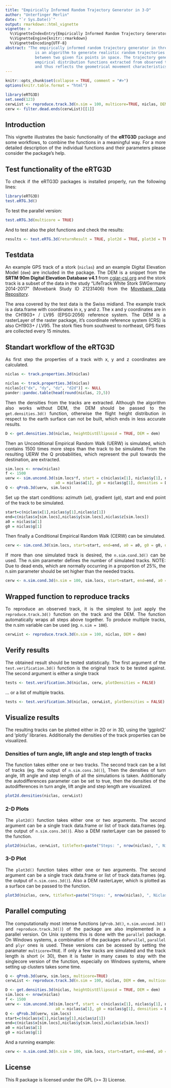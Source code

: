 ```yaml
---
title: "Empirically Informed Random Trajectory Generator in 3-D"
author: "Unterfinger Merlin"
date: "`r Sys.Date()`"
output: rmarkdown::html_vignette
vignette: >
  %\VignetteIndexEntry{Empirically Informed Random Trajectory Generator in 3-D}
  %\VignetteEngine{knitr::rmarkdown}
  %\VignetteEncoding{UTF-8}
abstract: "The empirically informed random trajectory generator in three dimensions (eRTG3D)
             is an algorithm to generate realistic random trajectories in a 3-D space
             between two given fix points in space. The trajectory generation is based on
             empirical distribution functions extracted from observed trajectories (training data)
             and thus reflects the geometrical movement characteristics of the mover."
---
```


<style>
body {
text-align: justify}
</style>

```r
knitr::opts_chunk$set(collapse = TRUE, comment = "#>")
options(knitr.table.format = "html")

library(eRTG3D)
set.seed(123)
cerwList <- reproduce.track.3d(n.sim = 100, multicore=TRUE, niclas, DEM = dem, BG = (dem<650), filterDeadEnds = TRUE)
cerw <- filter.dead.ends(cerwList)[[1]]
```

## Introduction
This vignette illustrates the basic functionality of the **eRTG3D** package and some workflows, to combine the functions in a meaningful way. For a more detailed description of the individual functions and their parameters please consider the package's help.

## Test functionality of the eRTG3D
To check if the eRTG3D packages is installed properly, run the following lines:
```r
library(eRTG3D)
test.eRTG.3d()
```

To test the parallel version:
```r
test.eRTG.3d(multicore = TRUE)
```

And to test also the plot functions and check the results:
```r
results <- test.eRTG.3d(returnResult = TRUE, plot2d = TRUE, plot3d = TRUE)
```

## Testdata
An example GPS track of a stork (`niclas`) and an example Digital Elevation Model (`dem`) are included in the package. The DEM is a snippet from the **SRTM 90m Digital Elevation Database v4.1** from [cgiar-csi.org](www.cgiar-csi.org) and the stork track is a subset of the data in the study "LifeTrack White Stork SWGermany 2014-2017" (Movebank Study ID 21231406) from the [Movebank Data Repository](www.datarepository.movebank.org). 

The area covered by the test data is the Swiss midland. The example track is a data.frame with coordinates in x, y and z. The x and y coordinates are in the CH1903+ / LV95 (EPSG:2056) reference system. The DEM is a rasterLayer of the raster package, it's coordinate reference system (CRS) is also CH1903+ / LV95. The stork flies from southwest to northeast, GPS fixes are collected every 15 minutes.

## Standart workflow of the eRTG3D
As first step the properties of a track with x, y and z coordinates are calculated.

```r
niclas <- track.properties.3d(niclas)
```

```r
niclas <- track.properties.3d(niclas)
niclas[c("dx", "dy", "dz", "d2d")] <- NULL
pander::pandoc.table(head(round(niclas, 2),5))
```

Then the densities from the tracks are extracted. Although the algorithm also works without DEM, the DEM should be passed to the `get.densities.3d()` function, otherwise the flight height distribution in respect to the earth surface can not be built, which ends in less accurate results.

```r
D <- get.densities.3d(niclas, heightDistEllipsoid = TRUE, DEM = dem)
```

Then an Unconditional Empirical Random Walk (UERW) is simulated, which contains 1500 times more steps than the track to be simulated. From the resulting UERW the Q probabilities, which represent the pull towards the destination, are extracted.

```r
sim.locs <- nrow(niclas)
f <- 1500
uerw <- sim.uncond.3d(sim.locs*f, start = c(niclas$x[1], niclas$y[1], niclas$z[1]), 
                      a0 = niclas$a[1], g0 = niclas$g[1], densities = D)
Q <- qProb.3d(uerw, sim.locs)
```

Set up the start conditions: azimuth (`a0`), gradient (`g0`), start and end point of the track to be simulated.
```r
start=c(niclas$x[1],niclas$y[1],niclas$z[1])
end=c(niclas$x[sim.locs],niclas$y[sim.locs],niclas$z[sim.locs])
a0 = niclas$a[1]
g0 = niclas$g[1]
```

Then finally a Conditional Empirical Random Walk (CERW) can be simulated.
```r
cerw <- sim.cond.3d(sim.locs, start=start, end=end, a0 = a0, g0 = g0, densities=D, qProbs=Q, DEM = dem)
```

If more than one simulated track is desired, the `n.sim.cond.3d()` can be used. The n.sim parameter defines the number of simulated tracks. NOTE: Due to dead ends, which are normally occurring in a proportion of 25%, the n.sim parameter should be set higher than the needed tracks.

```r
cerw <- n.sim.cond.3d(n.sim = 100, sim.locs, start=start, end=end, a0 = a0, g0 = g0, densities=D, qProbs=Q, DEM = dem)
```

## Wrapped function to reproduce tracks
To reproduce an observed track, it is the simplest to just apply the `reproduce.track.3d()` function on the track and the DEM. The function automatically wraps all steps above together. To produce multiple tracks, the n.sim variable can be used (eg. `n.sim = 100`).

```r
cerwList <- reproduce.track.3d(n.sim = 100, niclas, DEM = dem)
```

## Verify results
The obtained result should be tested statistically. The first argument of the `test.verification.3d()` function is the original track to be tested against. The second argument is either a single track

```r
tests <- test.verification.3d(niclas, cerw, plotDensities = FALSE)
```

... or a list of multiple tracks.

```r
tests <- test.verification.3d(niclas, cerwList, plotDensities = FALSE)
```

## Visualize results
The resulting tracks can be plotted either in 2D or in 3D, using the 'ggplot2' and 'plotly' libraries. Additionally the densities of the track properties can be visualized.

### Densities of turn angle, lift angle and step length of tracks
The function takes either one or two tracks. The second track can be a list of tracks (eg. the output of `n.sim.cons.3d()`), Then the densities of turn angle, lift angle and step length of all the simulations is taken. Additionally the autodifferences parameter can be set to true, then the densities of the autodifferences in turn angle, lift angle and step length are visualized.

```r
plot2d.densities(niclas, cerwList)
```

### 2-D Plots
The `plot2d()` function takes either one or two arguments. The second argument can be a single track data.frame or list of track data.frames (eg. the output of `n.sim.cons.3d()`). Also a DEM rasterLayer can be passed to the function.

```r
plot2d(niclas, cerwList, titleText=paste("Steps: ", nrow(niclas), ", Niclas", sep=""), DEM=dem)
```

### 3-D Plot

The `plot3d()` function takes either one or two arguments. The second argument can be a single track data.frame or list of track data.frames (eg. the output of `n.sim.cons.3d()`). Also a DEM rasterLayer, which is plotted as a surface can be passed to the function.

```r
plot3d(niclas, cerw, titleText=paste("Steps: ", nrow(niclas), ", Niclas", sep=""), surface=TRUE, DEM=dem)
```

## Parallel computing

The computationally most intense functions (`qProb.3d()`, `n.sim.uncond.3d()` and `reproduce.track.3d()`) of the package are also implemented in a parallel version. On Unix systems this is done with the `parallel` package. On Windows systems, a combination of the packages `doParallel`, `parallel` and `plyr` ones is used. These versions can be acessed by setting the paramater `multicore=TRUE`. If only a few tracks are simulated and the track length is short (< 30), then it is faster in many cases to stay with the singlecore version of the function, especially on Windows systems, where setting up clusters takes some time.

```r
Q <- qProb.3d(uerw, sim.locs, multicore=TRUE)
cerwList <- reproduce.track.3d(n.sim = 100, niclas, DEM = dem, multicore=TRUE)
```

```r
D <- get.densities.3d(niclas, heightDistEllipsoid = TRUE, DEM = dem)
sim.locs <- nrow(niclas)
f <- 1500
uerw <- sim.uncond.3d(sim.locs*f, start = c(niclas$x[1], niclas$y[1], niclas$z[1]), 
                      a0 = niclas$a[1], g0 = niclas$g[1], densities = D)
Q <- qProb.3d(uerw, sim.locs)
start=c(niclas$x[1],niclas$y[1],niclas$z[1])
end=c(niclas$x[sim.locs],niclas$y[sim.locs],niclas$z[sim.locs])
a0 = niclas$a[1]
g0 = niclas$g[1]
```

And a running example:

```r
cerw <- n.sim.cond.3d(n.sim = 100, sim.locs, start=start, end=end, a0 = a0, g0 = g0, densities=D, qProbs=Q, DEM = dem, multicore=TRUE)
```

## License

This R package is licensed under the GPL (>= 3) License.

